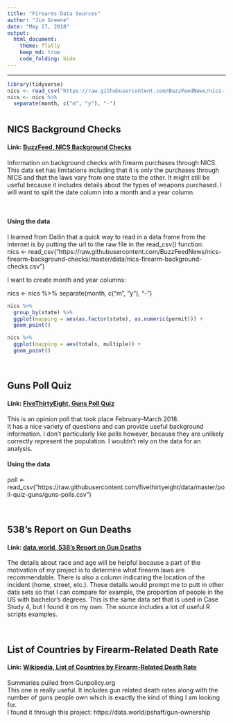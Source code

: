 ```yaml
---
title: "Firearms Data Sources"
author: "Jim Greene"
date: "May 17, 2018"
output: 
  html_document:
    theme: flatly
    keep_md: true
    code_folding: hide
---
```

<hr>

```r
library(tidyverse)
nics <- read_csv("https://raw.githubusercontent.com/BuzzFeedNews/nics-firearm-background-checks/master/data/nics-firearm-background-checks.csv")
nics <- nics %>% 
  separate(month, c("m", "y"), "-")
```


# {.tabset .tabset-fade}

## NICS Background Checks

#### Link: [BuzzFeed, NICS Background Checks](https://github.com/BuzzFeedNews/nics-firearm-background-checks)

Information on background checks with firearm purchases through NICS.</br>
This data set has limitations including that it is only the purchases through NICS and that the laws vary from one state to the other. It might still be useful because it includes details about the types of weapons purchased. I will want to split the date column into a month and a year column.

</br>

#### Using the data

I learned from Dallin that a quick way to read in a data frame from the internet is by putting the url to the raw file in the read_csv() function:</br>
nics <- read_csv("https://raw.githubusercontent.com/BuzzFeedNews/nics-firearm-background-checks/master/data/nics-firearm-background-checks.csv")

I want to create month and year columns:</br>

nics <- nics %>% 
  separate(month, c("m", "y"), "-")

```r
nics %>%
  group_by(state) %>% 
  ggplot(mapping = aes(as.factor(state), as.numeric(permit))) +
  geom_point()

nics %>%
  ggplot(mapping = aes(totals, multiple)) +
  geom_point()
```

</br>

## Guns Poll Quiz

#### Link: [FiveThirtyEight, Guns Poll Quiz](https://github.com/fivethirtyeight/data/tree/master/poll-quiz-guns)

This is an opinion poll that took place February-March 2018.</br>
It has a nice variety of questions and can provide useful background information. I don't particularly like polls however, because they are unlikely correctly represent the population. I wouldn't rely on the data for an analysis.

#### Using the data

poll <- read_csv("https://raw.githubusercontent.com/fivethirtyeight/data/master/poll-quiz-guns/guns-polls.csv")

</br>

## 538's Report on Gun Deaths

#### Link: [data.world, 538's Report on Gun Deaths](https://data.world/azel/gun-deaths-in-america)

The details about race and age will be helpful because a part of the motivation of my project is to determine what firearm laws are recommendable. There is also a column indicating the location of the incident (home, street, etc.). These details would prompt me to putt in other data sets so that I can compare for example, the proportion of people in the US with bachelor's degrees.
This is the same data set that is used in Case Study 4, but I found it on my own. The source includes a lot of useful R scripts examples.

</br>

## List of Countries by Firearm-Related Death Rate

#### Link: [Wikipedia, List of Countries by Firearm-Related Death Rate](https://en.wikipedia.org/wiki/List_of_countries_by_firearm-related_death_rate)

Summaries pulled from Gunpolicy.org</br>
This one is really useful. It includes gun related death rates along with the number of guns people own which is exactly the kind of thing I am looking for.</br>
I found it through this project: https://data.world/pshaff/gun-ownership
